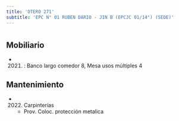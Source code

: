 ```yaml
---
title: 'OTERO 271'
subtitle: 'EPC N° 01 RUBEN DARIO - JIN B (EPCJC 01/14°) (SEDE)'
---
```


#


## Mobiliario

*  (2021) : Banco largo comedor 8, Mesa usos múltiples 4 





## Mantenimiento

*  (2022) Carpinterías 
    + Prov. Coloc. protección metalica



